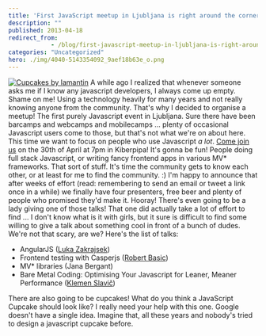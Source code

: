 ```yaml
---
title: 'First JavaScript meetup in Ljubljana is right around the corner'
description: ""
published: 2013-04-18
redirect_from: 
            - /blog/first-javascript-meetup-in-ljubljana-is-right-around-the-corner/swizec/6137
categories: "Uncategorized"
hero: ./img/4040-5143354092_9aef18b63e_o.png
---
```

[![Cupcakes by lamantin](./img/4040-5143354092_9aef18b63e_o.png "Cupcakes by lamantin")](http://www.flickr.com/photos/lamantin/5143354092/sizes/m/in/photostream/) A while ago I realized that whenever someone asks me if I know any javascript developers, I always come up empty. Shame on me! Using a technology heavily for many years and not really knowing anyone from the community. That's why I decided to organise a meetup! The first purely Javascript event in Ljubljana. Sure there have been barcamps and webcamps and mobilecamps ... plenty of occasional Javascript users come to those, but that's not what we're on about here. This time we want to focus on people who use Javascript _a lot_. [Come join us](http://www.meetup.com/Ljubljana-JavaScript-User-Group/events/112046942/) on the 30th of April at 7pm in Kiberpipa! It's gonna be fun! People doing full stack Javascript, or writing fancy frontend apps in various MV\* frameworks. That sort of stuff. It's time the community gets to know each other, or at least for me to find the community. :) I'm happy to announce that after weeks of effort (read: remembering to send an email or tweet a link once in a while) we finally have four presenters, free beer and plenty of people who promised they'd make it. Hooray! There's even going to be a lady giving one of those talks! That one did actually take a lot of effort to find ... I don't know what is it with girls, but it sure is difficult to find some willing to give a talk about something cool in front of a bunch of dudes. We're not that scary, are we? Here's the list of talks:

- AngularJS ([Luka Zakrajsek](https://twitter.com/bancek))
- Frontend testing with Casperjs ([Robert Basic](https://twitter.com/robertbasic))
- MV\* libraries (Jana Bergant)
- Bare Metal Coding: Optimising Your Javascript for Leaner, Meaner Performance ([Klemen Slavič](https://twitter.com/krofdrakula))

There are also going to be cupcakes! What do you think a JavaScript Cupcake should look like? I really need your help with this one. Google doesn't have a single idea. Imagine that, all these years and nobody's tried to design a javascript cupcake before.